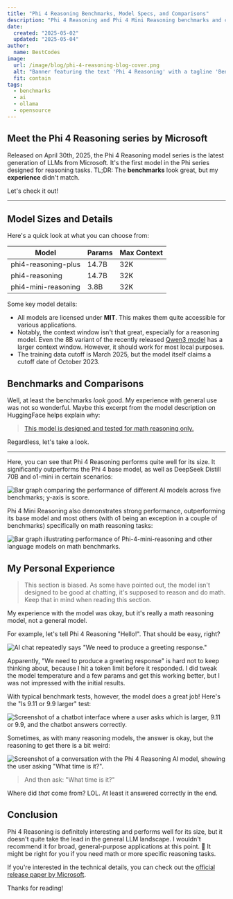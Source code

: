 ```yaml
---
title: "Phi 4 Reasoning Benchmarks, Model Specs, and Comparisons"
description: "Phi 4 Reasoning and Phi 4 Mini Reasoning benchmarks and comparisons"
date:
  created: "2025-05-02"
  updated: "2025-05-04"
author:
  name: BestCodes
image:
  url: /image/blog/phi-4-reasoning-blog-cover.png
  alt: "Banner featuring the text 'Phi 4 Reasoning' with a tagline 'Benchmarks, Comparisons, and More'."
  fit: contain
tags:
  - benchmarks
  - ai
  - ollama
  - opensource
---
```


## Meet the Phi 4 Reasoning series by Microsoft

Released on April 30th, 2025, the Phi 4 Reasoning model series is the latest generation of LLMs from Microsoft. It's the first model in the Phi series designed for reasoning tasks.
TL;DR: The **benchmarks** look great, but my **experience** didn't match.

Let's check it out!

---

## Model Sizes and Details

Here's a quick look at what you can choose from:

| Model               | Params | Max Context |
| ------------------- | ------ | ----------- |
| phi4-reasoning-plus | 14.7B  | 32K         |
| phi4-reasoning      | 14.7B  | 32K         |
| phi4-mini-reasoning | 3.8B   | 32K         |

Some key model details:

- All models are licensed under **MIT**. This makes them quite accessible for various applications.
- Notably, the context window isn't that great, especially for a reasoning model. Even the 8B variant of the recently released [Qwen3 model](/blog/qwen-3-what-you-need-to-know) has a larger context window. However, it should work for most local purposes.
- The training data cutoff is March 2025, but the model itself claims a cutoff date of October 2023.

## Benchmarks and Comparisons

Well, at least the benchmarks _look_ good. My experience with general use was not so wonderful. Maybe this excerpt from the model description on HuggingFace helps explain why:

> [This model is designed and tested for math reasoning only.](https://huggingface.co/microsoft/Phi-4-reasoning#:~:text=This%20model%20is%20designed%20and%20tested%20for%20math%20reasoning%20only.)

Regardless, let's take a look.

---

Here, you can see that Phi 4 Reasoning performs quite well for its size. It significantly outperforms the Phi 4 base model, as well as DeepSeek Distill 70B and o1-mini in certain scenarios:

![Bar graph comparing the performance of different AI models across five benchmarks; y-axis is score.](/image/blog/phi4-reasoning-benchmarks/general-1.png)

Phi 4 Mini Reasoning also demonstrates strong performance, outperforming its base model and most others (with o1 being an exception in a couple of benchmarks) specifically on math reasoning tasks:

![Bar graph illustrating performance of Phi-4-mini-reasoning and other language models on math benchmarks.](/image/blog/phi4-reasoning-benchmarks/mini-math.png)

## My Personal Experience

> This section is biased. As some have pointed out, the model isn't designed to be good at chatting, it's supposed to reason and do math. Keep that in mind when reading this section.

My experience with the model was okay, but it's really a math reasoning model, not a general model.

For example, let's tell Phi 4 Reasoning "Hello!". That should be easy, right?

![AI chat repeatedly says "We need to produce a greeting response."](/image/blog/phi4-reasoning-misc/hello-chat.png)

Apparently, "We need to produce a greeting response" is hard not to keep thinking about, because I hit a token limit before it responded. I did tweak the model temperature and a few params and get this working better, but I was not impressed with the initial results.

With typical benchmark tests, however, the model does a great job! Here's the "Is 9.11 or 9.9 larger" test:

![Screenshot of a chatbot interface where a user asks which is larger, 9.11 or 9.9, and the chatbot answers correctly.](/image/blog/phi4-reasoning-misc/larger-9.png)

Sometimes, as with many reasoning models, the answer is okay, but the reasoning to get there is a bit weird:

![Screenshot of a conversation with the Phi 4 Reasoning AI model, showing the user asking "What time is it?".](/image/blog/phi4-reasoning-misc/weird-reasoning.png)

> And then ask: "What time is it?"

Where did _that_ come from? LOL. At least it answered correctly in the end.

## Conclusion

Phi 4 Reasoning is definitely interesting and performs well for its size, but it doesn't quite take the lead in the general LLM landscape. I wouldn't recommend it for broad, general-purpose applications at this point. 🥲
It might be right for you if you need math or more specific reasoning tasks.

If you're interested in the technical details, you can check out the [official release paper by Microsoft](https://www.microsoft.com/en-us/research/wp-content/uploads/2025/04/phi_4_reasoning.pdf).

Thanks for reading!

